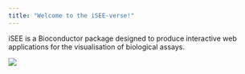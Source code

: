 ```yaml
---
title: "Welcome to the iSEE-verse!"
---
```


iSEE is a Bioconductor package designed to produce interactive web applications for the visualisation of biological assays.

![](images/apps/iSEE.png)

